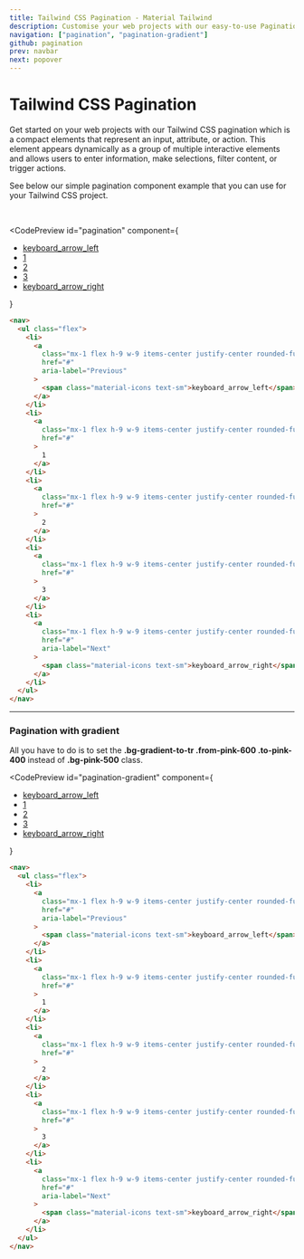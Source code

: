 ```yaml
---
title: Tailwind CSS Pagination - Material Tailwind
description: Customise your web projects with our easy-to-use Pagination component for Tailwind CSS using Material Design guidelines.
navigation: ["pagination", "pagination-gradient"]
github: pagination
prev: navbar
next: popover
---
```


# Tailwind CSS Pagination

Get started on your web projects with our Tailwind CSS pagination which is a compact elements that represent an input, attribute, or action. This element appears dynamically as a group of multiple interactive elements and allows users to enter information, make selections, filter content, or trigger actions.

See below our simple pagination component example that you can use for your Tailwind CSS project.

<br />

<CodePreview
  id="pagination"
  component={
    <nav>
      <ul className="flex">
        <li>
          <a
            className="mx-1 flex h-9 w-9 items-center justify-center rounded-full border border-blue-gray-100 bg-transparent p-0 text-sm text-blue-gray-500 transition duration-150 ease-in-out hover:bg-light-300"
            href="#"
            aria-label="Previous"
          >
            <span className="material-icons text-sm">keyboard_arrow_left</span>
          </a>
        </li>
        <li>
          <a
            className="mx-1 flex h-9 w-9 items-center justify-center rounded-full bg-pink-500 p-0 text-sm text-white shadow-md transition duration-150 ease-in-out"
            href="#"
          >
            1
          </a>
        </li>
        <li>
          <a
            className="mx-1 flex h-9 w-9 items-center justify-center rounded-full border border-blue-gray-100 bg-transparent p-0 text-sm text-blue-gray-500 transition duration-150 ease-in-out hover:bg-light-300"
            href="#"
          >
            2
          </a>
        </li>
        <li>
          <a
            className="mx-1 flex h-9 w-9 items-center justify-center rounded-full border border-blue-gray-100 bg-transparent p-0 text-sm text-blue-gray-500 transition duration-150 ease-in-out hover:bg-light-300"
            href="#"
          >
            3
          </a>
        </li>
        <li>
          <a
            className="mx-1 flex h-9 w-9 items-center justify-center rounded-full border border-blue-gray-100 bg-transparent p-0 text-sm text-blue-gray-500 transition duration-150 ease-in-out hover:bg-light-300"
            href="#"
            aria-label="Next"
          >
            <span className="material-icons text-sm">keyboard_arrow_right</span>
          </a>
        </li>
      </ul>
    </nav>
  }
>
  ```html
  <nav>
    <ul class="flex">
      <li>
        <a
          class="mx-1 flex h-9 w-9 items-center justify-center rounded-full border border-blue-gray-100 bg-transparent p-0 text-sm text-blue-gray-500 transition duration-150 ease-in-out hover:bg-light-300"
          href="#"
          aria-label="Previous"
        >
          <span class="material-icons text-sm">keyboard_arrow_left</span>
        </a>
      </li>
      <li>
        <a
          class="mx-1 flex h-9 w-9 items-center justify-center rounded-full bg-pink-500 p-0 text-sm text-white shadow-md transition duration-150 ease-in-out"
          href="#"
        >
          1
        </a>
      </li>
      <li>
        <a
          class="mx-1 flex h-9 w-9 items-center justify-center rounded-full border border-blue-gray-100 bg-transparent p-0 text-sm text-blue-gray-500 transition duration-150 ease-in-out hover:bg-light-300"
          href="#"
        >
          2
        </a>
      </li>
      <li>
        <a
          class="mx-1 flex h-9 w-9 items-center justify-center rounded-full border border-blue-gray-100 bg-transparent p-0 text-sm text-blue-gray-500 transition duration-150 ease-in-out hover:bg-light-300"
          href="#"
        >
          3
        </a>
      </li>
      <li>
        <a
          class="mx-1 flex h-9 w-9 items-center justify-center rounded-full border border-blue-gray-100 bg-transparent p-0 text-sm text-blue-gray-500 transition duration-150 ease-in-out hover:bg-light-300"
          href="#"
          aria-label="Next"
        >
          <span class="material-icons text-sm">keyboard_arrow_right</span>
        </a>
      </li>
    </ul>
  </nav>
  ```
</CodePreview>

---

### Pagination with gradient

All you have to do is to set the **.bg-gradient-to-tr .from-pink-600 .to-pink-400** instead of **.bg-pink-500** class.

<CodePreview
  id="pagination-gradient"
  component={
    <nav>
      <ul className="flex">
        <li>
          <a
            className="mx-1 flex h-9 w-9 items-center justify-center rounded-full border border-blue-gray-100 bg-transparent p-0 text-sm text-blue-gray-500 transition duration-150 ease-in-out hover:bg-light-300"
            href="#"
            aria-label="Previous"
          >
            <span className="material-icons text-sm">keyboard_arrow_left</span>
          </a>
        </li>
        <li>
          <a
            className="mx-1 flex h-9 w-9 items-center justify-center rounded-full bg-gradient-to-tr from-pink-600 to-pink-400 p-0 text-sm text-white shadow-md shadow-pink-500/20 transition duration-150 ease-in-out"
            href="#"
          >
            1
          </a>
        </li>
        <li>
          <a
            className="mx-1 flex h-9 w-9 items-center justify-center rounded-full border border-blue-gray-100 bg-transparent p-0 text-sm text-blue-gray-500 transition duration-150 ease-in-out hover:bg-light-300"
            href="#"
          >
            2
          </a>
        </li>
        <li>
          <a
            className="mx-1 flex h-9 w-9 items-center justify-center rounded-full border border-blue-gray-100 bg-transparent p-0 text-sm text-blue-gray-500 transition duration-150 ease-in-out hover:bg-light-300"
            href="#"
          >
            3
          </a>
        </li>
        <li>
          <a
            className="mx-1 flex h-9 w-9 items-center justify-center rounded-full border border-blue-gray-100 bg-transparent p-0 text-sm text-blue-gray-500 transition duration-150 ease-in-out hover:bg-light-300"
            href="#"
            aria-label="Next"
          >
            <span className="material-icons text-sm">keyboard_arrow_right</span>
          </a>
        </li>
      </ul>
    </nav>
  }
>
  ```html
  <nav>
    <ul class="flex">
      <li>
        <a
          class="mx-1 flex h-9 w-9 items-center justify-center rounded-full border border-blue-gray-100 bg-transparent p-0 text-sm text-blue-gray-500 transition duration-150 ease-in-out hover:bg-light-300"
          href="#"
          aria-label="Previous"
        >
          <span class="material-icons text-sm">keyboard_arrow_left</span>
        </a>
      </li>
      <li>
        <a
          class="mx-1 flex h-9 w-9 items-center justify-center rounded-full bg-gradient-to-tr from-pink-600 to-pink-400 p-0 text-sm text-white shadow-md shadow-pink-500/20 transition duration-150 ease-in-out"
          href="#"
        >
          1
        </a>
      </li>
      <li>
        <a
          class="mx-1 flex h-9 w-9 items-center justify-center rounded-full border border-blue-gray-100 bg-transparent p-0 text-sm text-blue-gray-500 transition duration-150 ease-in-out hover:bg-light-300"
          href="#"
        >
          2
        </a>
      </li>
      <li>
        <a
          class="mx-1 flex h-9 w-9 items-center justify-center rounded-full border border-blue-gray-100 bg-transparent p-0 text-sm text-blue-gray-500 transition duration-150 ease-in-out hover:bg-light-300"
          href="#"
        >
          3
        </a>
      </li>
      <li>
        <a
          class="mx-1 flex h-9 w-9 items-center justify-center rounded-full border border-blue-gray-100 bg-transparent p-0 text-sm text-blue-gray-500 transition duration-150 ease-in-out hover:bg-light-300"
          href="#"
          aria-label="Next"
        >
          <span class="material-icons text-sm">keyboard_arrow_right</span>
        </a>
      </li>
    </ul>
  </nav>
  ```
</CodePreview>
